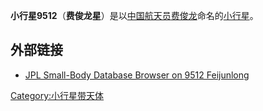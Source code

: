 {{Infobox Planet 
| minorplanet = yes 
| width = 25em 
| bgcolour = #FFFFC0 
| apsis = 
| name = 小行星9512费俊龙
| symbol = 
| image = 
| caption = 
| discovery = yes 
| discovery_ref = 
| discoverer = [[紫金山天文台|紫金山天文台]]
| discovery_site = [[中国|中国]][[南京|南京]]
| discovered = 1966年2月13日
| designations = yes
| mp_name = 9512
| alt_names = 1966 CM
| mp_category = 
| orbit_ref = 
| epoch = 2008年5月14日
| aphelion = 2.9308053
| perihelion = 2.3541319
| semimajor = 
| eccentricity = 0.1091164
| period = 1568.9647613
| avg_speed = 
| inclination = 14.02489
| asc_node = 149.60832
| mean_anomaly = 302.64566
| arg_peri = 358.88364
| satellites = 
| physical_characteristics = yes 
| dimensions = 
| mass = 
| density = 
| surface_grav = 
| escape_velocity = 
| sidereal_day = 
| axial_tilt = 
| pole_ecliptic_lat = 
| pole_ecliptic_lon = 
| albedo = 
| temperatures= 
| temp_name1 = 
| mean_temp_1 = 
| max_temp_1 = 
| temp_name2 = 
| max_temp_2 = 
| spectral_type = 
| abs_magnitude = 12.9
}}
'''小行星9512'''（'''费俊龙星'''）是以[[中国航天员|中国航天员]][[费俊龙|费俊龙]]命名的[[小行星|小行星]]。

==外部链接==
*[http://ssd.jpl.nasa.gov/sbdb.cgi?sstr=9512+Feijunlong JPL Small-Body Database Browser on 9512 Feijunlong]

{{Beltasteroid-stub}}

[[Category:小行星带天体|Category:小行星带天体]]
